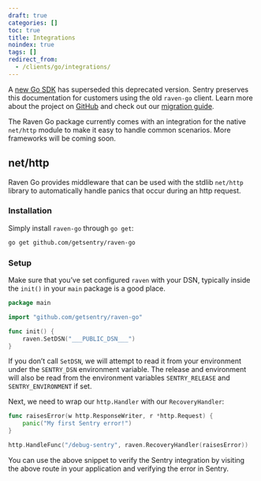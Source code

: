 ```yaml
---
draft: true
categories: []
toc: true
title: Integrations
noindex: true
tags: []
redirect_from:
  - /clients/go/integrations/
---
```


<Alert level="warning" title="Deprecation Warning">

A [new Go SDK](/platforms/go/) has superseded this deprecated version. Sentry preserves this documentation for customers using the old `raven-go` client. Learn more about the project on [GitHub](https://github.com/getsentry/sentry-go) and check out our [migration guide](/platforms/go/migration/).

</Alert>

The Raven Go package currently comes with an integration for the native `net/http` module to make it easy to handle common scenarios. More frameworks will be coming soon.

## net/http

Raven Go provides middleware that can be used with the stdlib `net/http` library to automatically handle panics that occur during an http request.

<!-- WIZARD http -->

### Installation

Simply install `raven-go` through `go get`:

```bash
go get github.com/getsentry/raven-go
```

### Setup

Make sure that you’ve set configured `raven` with your DSN, typically inside the `init()` in your `main` package is a good place.

<SignInNote />

```go
package main

import "github.com/getsentry/raven-go"

func init() {
	raven.SetDSN("___PUBLIC_DSN___")
}
```

If you don’t call `SetDSN`, we will attempt to read it from your environment under the `SENTRY_DSN` environment variable. The release and environment will also be read from the environment variables `SENTRY_RELEASE` and `SENTRY_ENVIRONMENT` if set.

Next, we need to wrap our `http.Handler` with our `RecoveryHandler`:

```go
func raisesError(w http.ResponseWriter, r *http.Request) {
	panic("My first Sentry error!")
}

http.HandleFunc("/debug-sentry", raven.RecoveryHandler(raisesError))
```

You can use the above snippet to verify the Sentry integration by visiting the above route in your application and verifying the error in Sentry.
